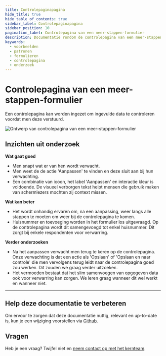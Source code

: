 ```yaml
---
title: Controlepaginapagina
hide_title: true
hide_table_of_contents: true
sidebar_label: Controlepaginapagina
sidebar_position: 10
pagination_label: Controlepagina van een meer-stappen-formulier
description: Documentatie rondom de controlepagina van een meer-stappen-formulier
keywords:
  - voorbeelden
  - patronen
  - formulieren
  - controlepagina
  - onderzoek
---
```



# Controlepagina van een meer-stappen-formulier

Een controlepagina kan worden ingezet om ingevulde data te controleren voordat men deze verstuurd.

![Ontwerp van controlepagina van een meer-stappen-formulier](https://raw.githubusercontent.com/nl-design-system/documentatie/assets/voorbeeld_formulier_controle.png)

## Inzichten uit onderzoek

**Wat gaat goed**

- Men snapt wat er van hen wordt verwacht.
- Men weet de de actie 'Aanpassen' te vinden en deze sluit aan bij hun verwachting.
- Een combinatie van icoon, het label 'Aanpassen' en interactie kleur is voldoende. De visueel verborgen tekst helpt mensen die gebruik maken van schermlezers mochten zij context missen.

**Wat kan beter**

- Het wordt onhandig ervaren om, na een aanpassing, weer langs alle stappen te moeten om weer bij de controlepagina te komen.
- Huisnummer en toevoeging worden in het formulier los uitgevraagd. Op de controlepagina wordt dit samengevoegd tot enkel huisnummer. Dit zorgt bij enkele respondenten voor verwarring.

**Verder onderzoeken**

- Na het aanpassen verwacht men terug te keren op de controlepagina. Onze verwachting is dat een actie als 'Opslaan' of 'Opslaan en naar controle' die men vervolgens terug leidt naar de controlepagina goed zou werken. Dit zouden we graag verder uitzoeken.
- Het vermoeden bestaat dat het slim samenvoegen van opgegeven data ook voor verwarring kan zorgen. We leren graag wanneer dit wel werkt en wanneer niet.

<VideoPlayer videoId="-eK0KSGW6Xc" />

---

## Help deze documentatie te verbeteren

Om ervoor te zorgen dat deze documentatie nuttig, relevant en up-to-date is, kun je een wijziging voorstellen via [Github](https://github.com/nl-design-system/documentatie).

## Vragen

Heb je een vraag? Twijfel niet en [neem contact op met het kernteam](../../../project/kernteam.mdx).
